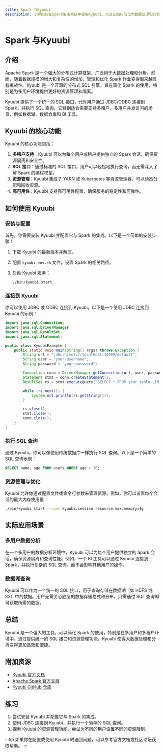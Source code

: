 ```yaml
---
title: Spark 与Kyuubi
description: 了解如何在Spark生态系统中使用Kyuubi，以及它如何简化大数据处理和分析任务。
---
```


# Spark 与Kyuubi

## 介绍

Apache Spark 是一个强大的分布式计算框架，广泛用于大数据处理和分析。然而，随着数据规模的增大和复杂性的增加，管理和优化 Spark 作业变得越来越具有挑战性。Kyuubi 是一个开源的分布式 SQL 引擎，旨在简化 Spark 的使用，特别是为多用户环境提供更好的资源管理和隔离。

Kyuubi 提供了一个统一的 SQL 接口，允许用户通过 JDBC/ODBC 连接到 Spark，并执行 SQL 查询。它特别适合需要支持多租户、多用户并发访问的场景，例如数据湖、数据仓库和 BI 工具。

## Kyuubi 的核心功能

Kyuubi 的核心功能包括：

1. **多租户支持**：Kyuubi 可以为每个用户或租户提供独立的 Spark 会话，确保资源隔离和安全性。
2. **SQL 接口**：通过标准的 SQL 接口，用户可以轻松地执行查询，而无需深入了解 Spark 的编程模型。
3. **资源管理**：Kyuubi 集成了 YARN 或 Kubernetes 等资源管理器，可以动态分配和回收资源。
4. **高可用性**：Kyuubi 支持高可用性配置，确保服务的稳定性和可靠性。

## 如何使用 Kyuubi

### 安装与配置

首先，你需要安装 Kyuubi 并配置它与 Spark 的集成。以下是一个简单的安装步骤：

1. 下载 Kyuubi 的最新版本并解压。
2. 配置 `kyuubi-env.sh` 文件，设置 Spark 的相关路径。
3. 启动 Kyuubi 服务：

   ```bash
   ./bin/kyuubi start
   ```

### 连接到 Kyuubi

你可以使用 JDBC 或 ODBC 连接到 Kyuubi。以下是一个使用 JDBC 连接到 Kyuubi 的示例：

```java
import java.sql.Connection;
import java.sql.DriverManager;
import java.sql.ResultSet;
import java.sql.Statement;

public class KyuubiExample {
    public static void main(String[] args) throws Exception {
        String url = "jdbc:hive2://localhost:10009/default";
        String user = "your-username";
        String password = "your-password";

        Connection conn = DriverManager.getConnection(url, user, password);
        Statement stmt = conn.createStatement();
        ResultSet rs = stmt.executeQuery("SELECT * FROM your_table LIMIT 10");

        while (rs.next()) {
            System.out.println(rs.getString(1));
        }

        rs.close();
        stmt.close();
        conn.close();
    }
}
```

### 执行 SQL 查询

通过 Kyuubi，你可以像使用传统数据库一样执行 SQL 查询。以下是一个简单的 SQL 查询示例：

```sql
SELECT name, age FROM users WHERE age > 30;
```

### 资源管理与优化

Kyuubi 允许你通过配置文件或命令行参数来管理资源。例如，你可以设置每个会话的最大内存使用量：

```bash
./bin/kyuubi start --conf kyuubi.session.resource.max.memory=4g
```

## 实际应用场景

### 多用户数据分析

在一个多用户的数据分析环境中，Kyuubi 可以为每个用户提供独立的 Spark 会话，确保资源隔离和查询性能。例如，一个 BI 工具可以通过 Kyuubi 连接到 Spark，并执行复杂的 SQL 查询，而不会影响其他用户的操作。

### 数据湖查询

Kyuubi 可以作为一个统一的 SQL 接口，用于查询存储在数据湖（如 HDFS 或 S3）中的数据。用户无需关心底层的数据存储格式和分布，只需通过 SQL 查询即可获取所需的数据。

## 总结

Kyuubi 是一个强大的工具，可以简化 Spark 的使用，特别是在多用户和多租户环境中。通过提供统一的 SQL 接口和资源管理功能，Kyuubi 使得大数据处理和分析变得更加高效和便捷。

## 附加资源

- [Kyuubi 官方文档](https://kyuubi.apache.org/)
- [Apache Spark 官方文档](https://spark.apache.org/docs/latest/)
- [Kyuubi GitHub 仓库](https://github.com/apache/kyuubi)

## 练习

1. 尝试安装 Kyuubi 并配置它与 Spark 的集成。
2. 使用 JDBC 连接到 Kyuubi，并执行一个简单的 SQL 查询。
3. 探索 Kyuubi 的资源管理功能，尝试为不同的用户设置不同的资源限制。

:::tip
如果你在配置或使用 Kyuubi 时遇到问题，可以参考官方文档或社区论坛获取帮助。
:::